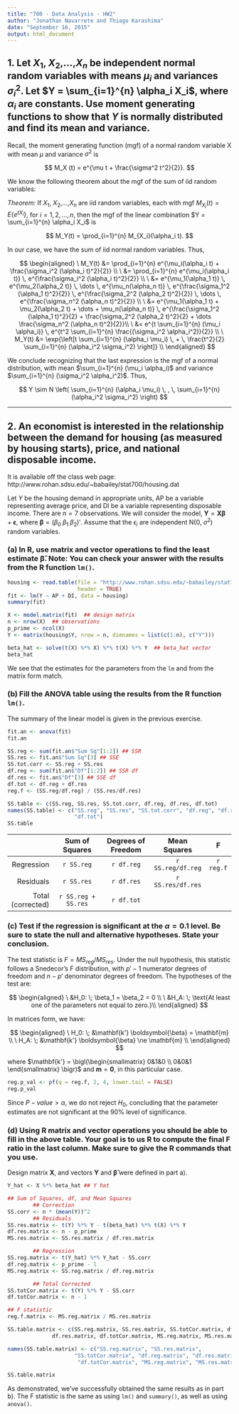 ---
title: "700 - Data Analysis - HW2"
author: "Jonathan Navarrete and Thiago Karashima"
date: "September 16, 2015"
output: html_document
---

## 1. Let $X_1$, $X_2$,...,$X_n$ be independent normal random variables with means $\mu_i$ and variances $\sigma_i^2$. Let $Y = \sum_{i=1}^{n} \alpha_i X_i$, where $\alpha_i$ are constants. Use moment generating functions to show that $Y$ is normally distributed and find its mean and variance.
Recall, the moment generating function (mgf) of a normal random variable X with mean $\mu$ and variance $\sigma^2$ is

$$
M_X (t) = e^{\mu t + \frac{\sigma^2 t^2}{2}}.
$$

We know the following theorem about the mgf of the sum of iid random variables:

*Theorem:* If $X_1$, $X_2$,...,$X_n$ are iid random variables, each with mgf $M_{X_i}(t) = E\{e^{t X_i}\}$, for $i = 1, \, 2, \dots , \, n$, then the mgf of the linear combination $Y = \sum_{i=1}^{n} \alpha_i X_i$ is

$$
M_Y(t) = \prod_{i=1}^{n} M_{X_i}(\alpha_i t).
$$

In our case, we have the sum of iid normal random variables. Thus,

$$
\begin{aligned}
\ M_Y(t) &= \prod_{i=1}^{n} e^{\mu_i(\alpha_i t) + \frac{\sigma_i^2 (\alpha_i t)^2}{2}} \\
\ &= \prod_{i=1}^{n} e^{\mu_i(\alpha_i t)} \, e^{\frac{\sigma_i^2 (\alpha_i t)^2}{2}} \\
\ &= e^{\mu_1(\alpha_1 t)} \, e^{\mu_2(\alpha_2 t)} \, \dots \, e^{\mu_n(\alpha_n t)} \, e^{\frac{\sigma_1^2 (\alpha_1 t)^2}{2}} \, e^{\frac{\sigma_2^2 (\alpha_2 t)^2}{2}} \, \dots \, e^{\frac{\sigma_n^2 (\alpha_n t)^2}{2}} \\
\ &= e^{\mu_1(\alpha_1 t) + \mu_2(\alpha_2 t) + \dots + \mu_n(\alpha_n t)} \, e^{\frac{\sigma_1^2 (\alpha_1 t)^2}{2} + \frac{\sigma_2^2 (\alpha_2 t)^2}{2} + \dots \frac{\sigma_n^2 (\alpha_n t)^2}{2}}\\
\ &= e^{t \sum_{i=1}^{n} (\mu_i \alpha_i)} \, e^{t^2 \sum_{i=1}^{n} \frac{(\sigma_i^2 \alpha_i^2)}{2}} \\
\ M_Y(t) &= \exp{\left[t \sum_{i=1}^{n} (\alpha_i \mu_i) \, + \, \frac{t^2}{2} \sum_{i=1}^{n} (\alpha_i^2 \sigma_i^2) \right]} \\
\end{aligned}
$$

We conclude recognizing that the last expression is the mgf of a normal distribution, with mean $\sum_{i=1}^{n} (\mu_i \alpha_i)$ and variance $\sum_{i=1}^{n} (\sigma_i^2 \alpha_i^2)$. Thus,

$$
Y \sim N \left( \sum_{i=1}^{n} (\alpha_i \mu_i) \, , \, \sum_{i=1}^{n} (\alpha_i^2 \sigma_i^2) \right)
$$

***

\newpage

## 2. An economist is interested in the relationship between the demand for housing (as measured by housing starts), price, and national disposable income.

It is available off the class web page:
http://www.rohan.sdsu.edu/~babailey/stat700/housing.dat

Let $Y$ be the housing demand in appropriate units, AP be a variable representing average price, and DI be a variable representing disposable income. There are $n = 7$ observations. We will consider the model, $\mathbf{Y} = \mathbf{X} \boldsymbol{\beta} + \boldsymbol{\epsilon}$, where $\boldsymbol{\beta} = (\beta_0 \; \beta_1 \; \beta_2)'$.
Assume that the $\epsilon_i$ are independent N(0, $\sigma^2$) random variables.

### (a) In R, use matrix and vector operations to find the least estimate $\boldsymbol{\hat{\beta}}$. Note: You can check your answer with the results from the R function `lm()`.

```{r, cache = T}
housing <- read.table(file = "http://www.rohan.sdsu.edu/~babailey/stat700/housing.dat",
                      header = TRUE)
fit <- lm(Y ~ AP + DI, data = housing)
summary(fit)

X <- model.matrix(fit)  ## design matrix
n <- nrow(X)  ## observations
p_prime <- ncol(X)
Y <- matrix(housing$Y, nrow = n, dimnames = list(c(1:n), c("Y")))

beta_hat <- solve(t(X) %*% X) %*% t(X) %*% Y  ## beta_hat vector
beta_hat
```

We see that the estimates for the parameters from the `lm` and from the matrix form match.


### (b) Fill the ANOVA table using the results from the R function `lm()`.

The summary of the linear model is given in the previous exercise.

```{r, cache = TRUE}
fit.an <- anova(fit)
fit.an
```

```{r, cache = TRUE}
SS.reg <- sum(fit.an$"Sum Sq"[1:2]) ## SSR
SS.res <- fit.an$"Sum Sq"[3] ## SSE
SS.tot.corr <- SS.reg + SS.res
df.reg <- sum(fit.an$"Df"[1:2]) ## SSR df
df.res <- fit.an$"Df"[3] ## SSE df
df.tot <- df.reg + df.res
reg.f <- (SS.reg/df.reg) / (SS.res/df.res)

SS.table <- c(SS.reg, SS.res, SS.tot.corr, df.reg, df.res, df.tot)
names(SS.table) <- c("SS.reg", "SS.res", "SS.tot.corr", "df.reg", "df.res",
                     "df.tot")
SS.table
```


|                   |    Sum of Squares   |  Degrees of Freedom |    Mean Squares   |     F     |
|------------------:|:-------------------:|:-------------------:|:-----------------:|:---------:|
| Regression        |      `r SS.reg`     |      `r df.reg`     | `r SS.reg/df.reg` | `r reg.f` |
| Residuals         |      `r SS.res`     |      `r df.res`     | `r SS.res/df.res` |           |
| Total (corrected) | `r SS.reg + SS.res` | `r df.tot` |                   |           |

### (c) Test if the regression is significant at the $\alpha = 0.1$ level. Be sure to state the null and alternative hypotheses. State your conclusion.

The test statistic is $F=MS_{reg}/MS_{res}$. Under the null hypothesis, this statistic follows a Snedecor's F distribution, with $p'-1$ numerator degrees of freedom and $n-p'$ denominator degrees of freedom. The hypotheses of the test are:

$$
\begin{aligned}
\ &H_0: \; \beta_1 = \beta_2 = 0 \\
\ &H_A: \; \text{At least one of the parameters not equal to zero.}\\
\end{aligned}
$$

In matrices form, we have:

$$
\begin{aligned}
\ H_0: \; &\mathbf{k'} \boldsymbol{\beta} = \mathbf{m} \\
\ H_A: \; &\mathbf{k'} \boldsymbol{\beta} \ne \mathbf{m} \\
\end{aligned}
$$

where
$\mathbf{k'} = \bigl(\begin{smallmatrix}
0&1&0 \\ 0&0&1
\end{smallmatrix} \bigr)$
 and $\mathbf{m} = \mathbf{0}$, in this particular case.

```{r}
reg.p_val <- pf(q = reg.f, 2, 4, lower.tail = FALSE)
reg.p_val
```

Since $P-value > \alpha$, we do not reject $H_0$, concluding that the parameter estimates are not significant at the 90% level of significance.

### (d) Using R matrix and vector operations you should be able to fill in the above table. Your goal is to us R to compute the final F ratio in the last column. Make sure to give the R commands that you use.

Design matrix $\mathbf{X}$, and vectors $\mathbf{Y}$ and $\boldsymbol{\hat{\beta}}$ were defined in part a).


```{r, cache = T}
Y_hat <- X %*% beta_hat ## Y hat

## Sum of Squares, df, and Mean Squares
        ## Correction
SS.corr <- n * (mean(Y))^2
        ## Residuals
SS.res.matrix <- t(Y) %*% Y - t(beta_hat) %*% t(X) %*% Y
df.res.matrix <- n - p_prime
MS.res.matrix <- SS.res.matrix / df.res.matrix

        ## Regression
SS.reg.matrix <- t(Y_hat) %*% Y_hat - SS.corr
df.reg.matrix <- p_prime - 1
MS.reg.matrix <- SS.reg.matrix / df.reg.matrix

        ## Total Corrected
SS.totCor.matrix <- t(Y) %*% Y - SS.corr
df.totCor.matrix <- n - 1

## F statistic
reg.f.matrix <- MS.reg.matrix / MS.res.matrix

SS.table.matrix <- c(SS.reg.matrix, SS.res.matrix, SS.totCor.matrix, df.reg.matrix,
              df.res.matrix, df.totCor.matrix, MS.reg.matrix, MS.res.matrix, reg.f.matrix)

names(SS.table.matrix) <- c("SS.reg.matrix", "SS.res.matrix", 
                     "SS.totCor.matrix", "df.reg.matrix", "df.res.matrix",
                      "df.totCor.matrix", "MS.reg.matrix", "MS.res.matrix", "reg.f.matrix")

SS.table.matrix
```

As demonstrated, we've successfully obtained the same results as in part b). The F statistic is the same as using `lm()` and `summary()`, as well as using `anova()`.